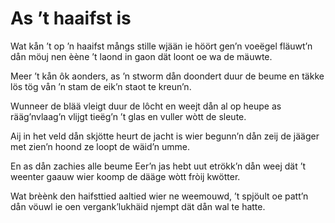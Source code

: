 
# As ’t haaifst is

<PoemAudio src={fragment} performer={readers.anja} />

<PoemText>

Wat kån ’t op ’n haaifst mångs stille wjään
ie höört gen’n voeëgel fläuwt’n
dån möuj nen èène ’t laond in gaon
dät loont oe wa de mäuwte.

Meer ’t kån ôk aonders, as ’n stworm
dån doondert duur de beume
en täkke lös tög vån ’n stam
de eik’n staot te kreun’n.

Wunneer de blää vleigt duur de lôcht
en weejt dån al op heupe
as rääg’nvlaag’n vlijgt tieëg’n ’t glas
en vuller wòtt de sleute.

Aij in het veld dån skjötte heurt
de jacht is wier begunn’n
dån zeij de jääger met zien’n hoond
ze loopt de wäid’n umme.

En as dån zachies alle beume
Eer’n jas hebt uut etrökk’n
dån weej dät ’t weenter gaauw wier koomp
de dääge wòtt fròij kwötter.

Wat brèènk den haifsttied aaltied wier
ne weemouwd, ’t spjöult oe patt’n
dån vöuwl ie oen vergank’lukhäid
njempt dät dån wal te hatte.

</PoemText>
